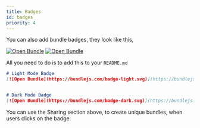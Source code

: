 ```yaml
---
title: Badges
id: badges
priority: 4
---
```



You can also add bundle badges, they look like this,  
  
[![Open Bundle](/badge-light.svg)](https://bundlejs.com/) [![Open Bundle](/badge-dark.svg)](https://bundlejs.com/)

All you need to do is to add this to your `README.md`  

```md
# Light Mode Badge
[![Open Bundle](https://bundlejs.com/badge-light.svg)](https://bundlejs.com/)


# Dark Mode Badge
[![Open Bundle](https://bundlejs.com/badge-dark.svg)](https://bundlejs.com/)
```

You can use the <Anchor href="#sharing">Sharing</Anchor> section above, to create unique bundles, when users clicks on the badge.